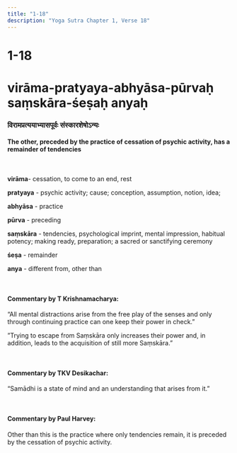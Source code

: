 ```yaml
---
title: "1-18"
description: "Yoga Sutra Chapter 1, Verse 18"
---
```


# 1-18

# virāma-pratyaya-abhyāsa-pūrvaḥ saṃskāra-śeṣaḥ anyaḥ

### विरामप्रत्ययाभ्यासपूर्वः संस्कारशेषोऽन्यः

#### The other, preceded by the practice of cessation of psychic activity, has a remainder of tendencies

<br />

**virāma**- cessation, to come to an end, rest <br />

**pratyaya** - psychic activity; cause; conception, assumption, notion, idea; <br />

**abhyāsa** - practice <br />

**pūrva** - preceding <br />

**saṃskāra** - tendencies, psychological imprint, mental impression, habitual potency; making ready, preparation; a sacred or sanctifying ceremony <br />

**śeṣa** - remainder <br />

**anya** - different from, other than <br />

<br />

#### Commentary by T Krishnamacharya:

“All mental distractions arise from the free play of the senses
and only through continuing practice can one keep their power in check.”

‎”Trying to escape from Saṃskāra only increases their power and,
in addition, leads to the acquisition of still more Saṃskāra.”

<br />

#### Commentary by TKV Desikachar:

“Samādhi is a state of mind and an understanding that arises from it.”

<br />

#### Commentary by Paul Harvey:

Other than this is the practice where only tendencies remain,
it is preceded by the cessation of psychic activity.
